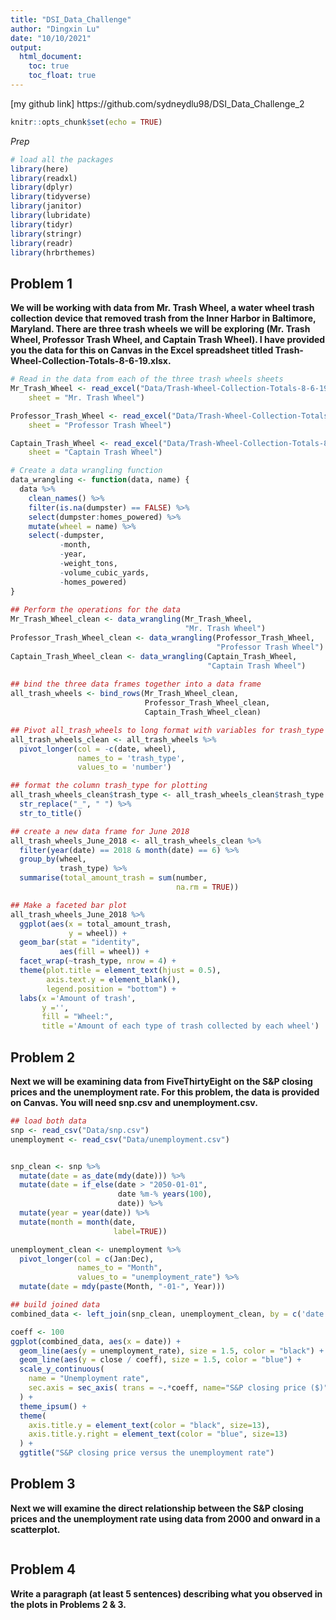 ```yaml
---
title: "DSI_Data_Challenge"
author: "Dingxin Lu"
date: "10/10/2021"
output:
  html_document:
    toc: true
    toc_float: true
---
```

[my github link] https://github.com/sydneydlu98/DSI_Data_Challenge_2

```r
knitr::opts_chunk$set(echo = TRUE)
```

*Prep* 
```r
# load all the packages
library(here)
library(readxl)
library(dplyr)
library(tidyverse)
library(janitor)
library(lubridate) 
library(tidyr)
library(stringr)
library(readr)
library(hrbrthemes)
```

## Problem 1

**We will be working with data from Mr. Trash Wheel, a water wheel trash collection device that removed trash from the Inner Harbor in Baltimore, Maryland. There are three trash wheels we will be exploring (Mr. Trash Wheel, Professor Trash Wheel, and Captain Trash Wheel). I have provided you the data for this on Canvas in the Excel spreadsheet titled Trash-Wheel-Collection-Totals-8-6-19.xlsx.**

```r
# Read in the data from each of the three trash wheels sheets
Mr_Trash_Wheel <- read_excel("Data/Trash-Wheel-Collection-Totals-8-6-19.xlsx", 
    sheet = "Mr. Trash Wheel") 

Professor_Trash_Wheel <- read_excel("Data/Trash-Wheel-Collection-Totals-8-6-19.xlsx", 
    sheet = "Professor Trash Wheel")

Captain_Trash_Wheel <- read_excel("Data/Trash-Wheel-Collection-Totals-8-6-19.xlsx", 
    sheet = "Captain Trash Wheel")

# Create a data wrangling function
data_wrangling <- function(data, name) {
  data %>%
    clean_names() %>%
    filter(is.na(dumpster) == FALSE) %>%
    select(dumpster:homes_powered) %>%
    mutate(wheel = name) %>%
    select(-dumpster, 
           -month, 
           -year, 
           -weight_tons, 
           -volume_cubic_yards, 
           -homes_powered)
}
 
## Perform the operations for the data
Mr_Trash_Wheel_clean <- data_wrangling(Mr_Trash_Wheel, 
                                       "Mr. Trash Wheel")
Professor_Trash_Wheel_clean <- data_wrangling(Professor_Trash_Wheel,
                                              "Professor Trash Wheel")
Captain_Trash_Wheel_clean <- data_wrangling(Captain_Trash_Wheel,
                                            "Captain Trash Wheel")
  
## bind the three data frames together into a data frame
all_trash_wheels <- bind_rows(Mr_Trash_Wheel_clean,
                              Professor_Trash_Wheel_clean,
                              Captain_Trash_Wheel_clean)

## Pivot all_trash_wheels to long format with variables for trash_type and number of each trash type
all_trash_wheels_clean <- all_trash_wheels %>%
  pivot_longer(col = -c(date, wheel),
               names_to = 'trash_type', 
               values_to = 'number')

## format the column trash_type for plotting
all_trash_wheels_clean$trash_type <- all_trash_wheels_clean$trash_type %>%
  str_replace("_", " ") %>%
  str_to_title()

## create a new data frame for June 2018
all_trash_wheels_June_2018 <- all_trash_wheels_clean %>%
  filter(year(date) == 2018 & month(date) == 6) %>%
  group_by(wheel, 
           trash_type) %>%
  summarise(total_amount_trash = sum(number, 
                                     na.rm = TRUE))

## Make a faceted bar plot
all_trash_wheels_June_2018 %>%
  ggplot(aes(x = total_amount_trash,
             y = wheel)) +
  geom_bar(stat = "identity",
           aes(fill = wheel)) +
  facet_wrap(~trash_type, nrow = 4) +
  theme(plot.title = element_text(hjust = 0.5),
        axis.text.y = element_blank(),
        legend.position = "bottom") +
  labs(x ='Amount of trash',
       y ='',
       fill = "Wheel:",
       title ='Amount of each type of trash collected by each wheel')
```

## Problem 2

**Next we will be examining data from FiveThirtyEight on the S&P closing prices and the unemployment rate. For this problem, the data is provided on Canvas. You will need snp.csv and unemployment.csv.**
```r
## load both data
snp <- read_csv("Data/snp.csv")
unemployment <- read_csv("Data/unemployment.csv")


snp_clean <- snp %>%
  mutate(date = as_date(mdy(date))) %>%
  mutate(date = if_else(date > "2050-01-01",
                        date %m-% years(100),
                        date)) %>%
  mutate(year = year(date)) %>%
  mutate(month = month(date, 
                       label=TRUE))

unemployment_clean <- unemployment %>%
  pivot_longer(col = c(Jan:Dec),
               names_to = "Month", 
               values_to = "unemployment_rate") %>%
  mutate(date = mdy(paste(Month, "-01-", Year)))

## build joined data
combined_data <- left_join(snp_clean, unemployment_clean, by = c('date'='date'))

coeff <- 100
ggplot(combined_data, aes(x = date)) +
  geom_line(aes(y = unemployment_rate), size = 1.5, color = "black") + 
  geom_line(aes(y = close / coeff), size = 1.5, color = "blue") + 
  scale_y_continuous(
    name = "Unemployment rate",
    sec.axis = sec_axis( trans = ~.*coeff, name="S&P closing price ($)") ## build a second Y axis
  ) +
  theme_ipsum() +
  theme(
    axis.title.y = element_text(color = "black", size=13),
    axis.title.y.right = element_text(color = "blue", size=13)
  ) +
  ggtitle("S&P closing price versus the unemployment rate")
```

## Problem 3

**Next we will examine the direct relationship between the S&P closing prices and the unemployment rate using data from 2000 and onward in a scatterplot.**
```r

```

## Problem 4

**Write a paragraph (at least 5 sentences) describing what you observed in the plots in Problems 2 & 3.**

